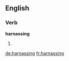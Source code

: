==English==

===Verb===
'''harnassing'''

# {{present participle of|[[harnass]]}}

[[de:harnassing]]
[[fr:harnassing]]